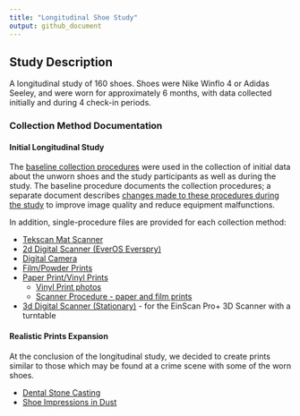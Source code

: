 ```yaml
---
title: "Longitudinal Shoe Study"
output: github_document
---
```


## Study Description

A longitudinal study of 160 shoes. Shoes were Nike Winflo 4 or Adidas Seeley, and were worn for approximately 6 months, with data collected initially and during 4 check-in periods. 

### Collection Method Documentation

#### Initial Longitudinal Study

The [baseline collection procedures](Collection_Procedures/Documentation/Methods-Techniques-Shoe.pdf) were used in the collection of initial data about the unworn shoes and the study participants as well as during the study. The baseline procedure documents the collection procedures; a separate document describes [changes made to these procedures during the study](Collection_Procedures/Documentation/Procedure.pdf) to improve image quality and reduce equipment malfunctions. 

In addition, single-procedure files are provided for each collection method:

- [Tekscan Mat Scanner](Collection_Procedures/Documentation/Mat-Scanner-Procedure.pdf)
- [2d Digital Scanner (EverOS Everspry)](Collection_Procedures/Documentation/2d-Procedure.pdf)
- [Digital Camera](Collection_Procedures/Documentation/Camera-Tripod-Procedure.pdf)
- [Film/Powder Prints](Collection_Procedures/Documentation/Film-Powder-Print.pdf)
- [Paper Print/Vinyl Prints](Collection_Procedures/Documentation/Paper-Powder-Print.pdf)
    - [Vinyl Print photos](Collection_Procedures/Documentation/Vinyl-Photo-Procedure.pdf)
    - [Scanner Procedure - paper and film prints](Collection_Procedures/Documentation/Epson-Bed-Scanner.pdf)
- [3d Digital Scanner (Stationary)](Collection_Procedures/Documentation/EinScan-Pro+-3D-Scanner-Procedure-Phase-2.pdf) - for the EinScan Pro+ 3D Scanner with a turntable

#### Realistic Prints Expansion

At the conclusion of the longitudinal study, we decided to create prints similar to those which may be found at a crime scene with some of the worn shoes. 

- [Dental Stone Casting](Collection_Procedures/Documentation/Casting-Procedure.pdf)
- [Shoe Impressions in Dust](Collection_Procedures/Documentation/Shoe-Impressions-in-Dust-Photography-and-Lifting-Procedure.pdf)
